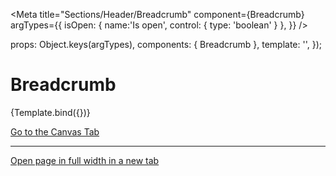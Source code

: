 
<Meta
  title="Sections/Header/Breadcrumb"
  component={Breadcrumb}
  argTypes={{
    isOpen: { name:'Is open', control: { type: 'boolean' } },
  }}
/>

  props: Object.keys(argTypes),
  components: { Breadcrumb },
  template: '<Breadcrumb :isOpen="isOpen" />',
});

# Breadcrumb

<Canvas>
  <Story
    name="Example"
    args={{
      isOpen: false,
    }}
  >
    {Template.bind({})}
  </Story>
</Canvas>

<ArgsTable story="Example" />

<a href="?path=/story/sections-header-breadcrumb--example">Go to the Canvas Tab</a>

---

<a href="?id=sections-header-breadcrumb--example" target="_blank">Open page in full width in a new tab</a>



